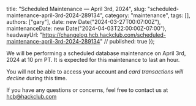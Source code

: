   title: "Scheduled Maintenance — April 3rd, 2024",
  slug: "scheduled-maintenance-april-3rd-2024-289134",
  category: "maintenance",
  tags: [],
  authors: ["gary"],
  date: new Date("2024-03-27T00:07:00Z"),
  maintenanceDate: new Date("2024-04-03T22:00:00Z-07:00"),
  headwayUrl: "https://changelog.hcb.hackclub.com/scheduled-maintenance-april-3rd-2024-289134" // published: true
});

We will be performing a scheduled database maintenance on April 3rd, 2024 at 10 pm PT. It is expected for this maintenance to last an hour.

You will not be able to access your account and _card transactions will decline_ during this time.

If you have any questions or concerns, feel free to contact us at hcb@hackclub.com
